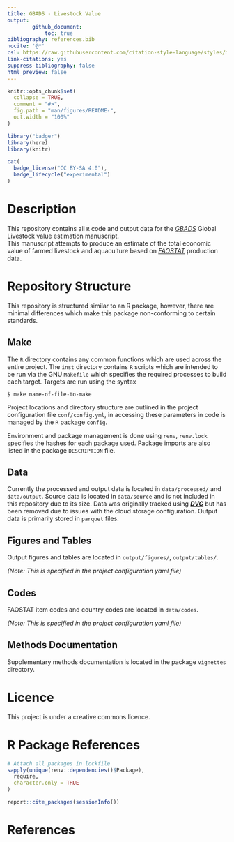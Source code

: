 ```yaml
---
title: GBADS - Livestock Value 
output: 
        github_document:
            toc: true 
bibliography: references.bib
nocite: '@*'
csl: https://raw.githubusercontent.com/citation-style-language/styles/master/chicago-fullnote-bibliography.csl
link-citations: yes
suppress-bibliography: false
html_preview: false
---
```


<!-- README.md is generated from README.Rmd. Please edit that file -->

```r
knitr::opts_chunk$set(
  collapse = TRUE,
  comment = "#>",
  fig.path = "man/figures/README-",
  out.width = "100%"
)
```

```r
library("badger")
library(here)
library(knitr)
``` 

```r
cat(
  badge_license("CC BY-SA 4.0"),
  badge_lifecycle("experimental")
)
```



# Description
 
This repository contains all `R` code and output data for the [*GBADS*](https://animalhealthmetrics.org/) Global Livestock 
value estimation manuscript.  
This manuscript attempts to produce an estimate of the total economic value 
of farmed livestock and aquaculture based on [*FAOSTAT*](https://www.fao.org/faostat/en/) production data. 
 
 
# Repository Structure 

This repository is structured similar to an R package, however, there are 
minimal differences which make this package non-conforming to certain standards. 

## Make

The `R` directory contains any common functions which are used across the entire
project. The `inst` directory contains `R` scripts which are intended to be 
run via the GNU `Makefile` which specifies the required processes to build 
each target. 
Targets are run using the syntax 

```
$ make name-of-file-to-make
```

Project locations and directory structure are outlined in the project 
configuration file `conf/config.yml`, in accessing these parameters in code 
 is managed by the `R` package `config`.
 
Environment and package management is done using `renv`, `renv.lock` specifies the 
hashes for each package used.  Package imports are also listed in the 
package `DESCRIPTION` file. 

## Data 

Currently the processed and output data is located in `data/processed/` and 
`data/output`. Source data is located in `data/source` and is not 
included in this repository due to its size. Data was originally 
tracked using [***DVC***](https://dvc.org/) but has been removed due to 
issues with the cloud storage configuration. 
Output data is primarily stored in `parquet` files. 

## Figures and Tables 

Output figures and tables are located in `output/figures/`, `output/tables/`. 

*(Note: This is specified in the project configuration yaml file)*

## Codes 

FAOSTAT item codes and country codes are located in `data/codes`. 

*(Note: This is specified in the project configuration yaml file)*

## Methods Documentation

Supplementary methods documentation is located in the 
package `vignettes` directory. 

 
 
# Licence 
 
 This project is under a creative commons licence. 


# R Package References

```r
# Attach all packages in lockfile
sapply(unique(renv::dependencies()$Package),
  require,
  character.only = TRUE
)
```


```r
report::cite_packages(sessionInfo())
```

# References
